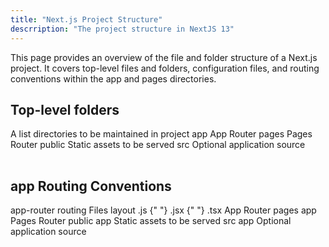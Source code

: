 ```yaml
---
title: "Next.js Project Structure"
descrription: "The project structure in NextJS 13"
---
```


This page provides an overview of the file and folder structure of a Next.js project. It covers top-level files and folders, configuration files, and routing conventions within the app and pages directories.

## Top-level folders

<Table>
  <TableCaption>A list directories to be maintained in project</TableCaption>
  <TableBody>
    <TableRow>
      <TableCell className="font-medium">
        <Highlight>app</Highlight>
      </TableCell>
      <TableCell className="text-right">App Router</TableCell>
    </TableRow>
    <TableRow>
      <TableCell className="font-medium">
        <Highlight>pages</Highlight>
      </TableCell>
      <TableCell className="text-right">Pages Router</TableCell>
    </TableRow>
    <TableRow>
      <TableCell className="font-medium">
        <Highlight>public</Highlight>
      </TableCell>
      <TableCell className="text-right">Static assets to be served</TableCell>
    </TableRow>
    <TableRow>
      <TableCell className="font-medium">
        <Highlight>src</Highlight>
      </TableCell>
      <TableCell className="text-right">Optional application source</TableCell>
    </TableRow>
  </TableBody>
</Table>

## app Routing Conventions

<Table>
  <TableCaption>app-router routing Files</TableCaption>
  <TableBody>
    <TableRow>
      <TableCell className="font-medium">
        <Highlight>layout</Highlight>
      </TableCell>
      <TableCell>
        <Highlight>.js</Highlight>
        {"  "} <Highlight>.jsx</Highlight>
        {"  "} <Highlight>.tsx</Highlight>
      </TableCell>
      <TableCell className="text-right">App Router</TableCell>
    </TableRow>
    <TableRow>
      <TableCell className="font-medium">
        <Highlight>pages</Highlight>
      </TableCell>
      <TableCell className="font-medium">
        <Highlight>app</Highlight>
      </TableCell>
      <TableCell className="text-right">Pages Router</TableCell>
    </TableRow>
    <TableRow>
      <TableCell className="font-medium">
        <Highlight>public</Highlight>
      </TableCell>
      <TableCell className="font-medium">
        <Highlight>app</Highlight>
      </TableCell>
      <TableCell className="text-right">Static assets to be served</TableCell>
    </TableRow>
    <TableRow>
      <TableCell className="font-medium">
        <Highlight>src</Highlight>
      </TableCell>
      <TableCell className="font-medium">
        <Highlight>app</Highlight>
      </TableCell>
      <TableCell className="text-right">Optional application source</TableCell>
    </TableRow>
  </TableBody>
</Table>
